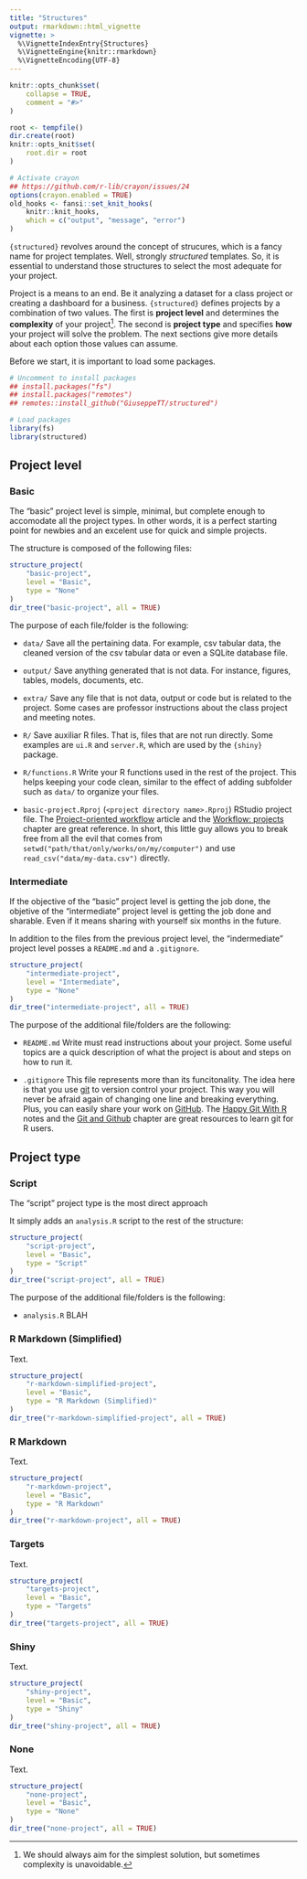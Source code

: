 ```yaml
---
title: "Structures"
output: rmarkdown::html_vignette
vignette: >
  %\VignetteIndexEntry{Structures}
  %\VignetteEngine{knitr::rmarkdown}
  %\VignetteEncoding{UTF-8}
---
```


```r
knitr::opts_chunk$set(
    collapse = TRUE,
    comment = "#>"
)

root <- tempfile()
dir.create(root)
knitr::opts_knit$set(
    root.dir = root
)

# Activate crayon
## https://github.com/r-lib/crayon/issues/24
options(crayon.enabled = TRUE)
old_hooks <- fansi::set_knit_hooks(
    knitr::knit_hooks,
    which = c("output", "message", "error")
)
```

`{structured}` revolves around the concept of strucures, which is a fancy name for project templates. Well, strongly *structured* templates. So, it is essential to understand those structures to select the most adequate for your project.

Project is a means to an end. Be it analyzing a dataset for a class project or creating a dashboard for a business. `{structured}` defines projects by a combination of two values. The first is **project level** and determines the **complexity** of your project^[We should always aim for the simplest solution, but sometimes complexity is unavoidable.]. The second is **project type** and specifies **how** your project will solve the problem. The next sections give more details about each option those values can assume.

Before we start, it is important to load some packages.

```r
# Uncomment to install packages
## install.packages("fs")
## install.packages("remotes")
## remotes::install_github("GiuseppeTT/structured")

# Load packages
library(fs)
library(structured)
```

## Project level
### Basic
The "basic" project level is simple, minimal, but complete enough to accomodate all the project types. In other words, it is a perfect starting point for newbies and an excelent use for quick and simple projects.

The structure is composed of the following files:

```r
structure_project(
    "basic-project",
    level = "Basic",
    type = "None"
)
dir_tree("basic-project", all = TRUE)
```

The purpose of each file/folder is the following:

- `data/` Save all the pertaining data. For example, csv tabular data, the cleaned version of the csv tabular data or even a SQLite database file.

- `output/` Save anything generated that is not data. For instance, figures, tables, models, documents, etc.

- `extra/` Save any file that is not data, output or code but is related to the project. Some cases are professor instructions about the class project and meeting notes.

- `R/` Save auxiliar R files. That is, files that are not run directly. Some examples are `ui.R` and `server.R`, which are used by the `{shiny}` package.

- `R/functions.R` Write your R functions used in the rest of the project. This helps keeping your code clean, similar to the effect of adding subfolder such as `data/` to organize your files.

- `basic-project.Rproj` (`<project directory name>.Rproj`) RStudio project file. The [Project-oriented workflow](https://www.tidyverse.org/blog/2017/12/workflow-vs-script/) article and the [Workflow: projects](https://r4ds.had.co.nz/workflow-projects.html) chapter are great reference. In short, this little guy allows you to break free from all the evil that comes from `setwd("path/that/only/works/on/my/computer")` and use `read_csv("data/my-data.csv")` directly.

### Intermediate
If the objective of the "basic" project level is getting the job done, the objetive of the "intermediate" project level is getting the job done and sharable. Even if it means sharing with yourself six months in the future.

In addition to the files from the previous project level, the "indermediate" project level posses a `README.md` and a `.gitignore`.

```r
structure_project(
    "intermediate-project",
    level = "Intermediate",
    type = "None"
)
dir_tree("intermediate-project", all = TRUE)
```

The purpose of the additional file/folders are the following:

- `README.md` Write must read instructions about your project. Some useful topics are a quick description of what the project is about and steps on how to run it.

- `.gitignore` This file represents more than its funcitonality. The idea here is that you use [git](https://git-scm.com/) to version control your project. This way you will never be afraid again of changing one line and breaking everything. Plus, you can easily share your work on [GitHub](github.com/). The [Happy Git With R](https://happygitwithr.com/) notes and the [Git and Github](https://r-pkgs.org/git.html) chapter are great resources to learn git for R users.

## Project type
### Script
The "script" project type is the most direct approach

It simply adds an `analysis.R` script to the rest of the structure:

```r
structure_project(
    "script-project",
    level = "Basic",
    type = "Script"
)
dir_tree("script-project", all = TRUE)
```

The purpose of the additional file/folders is the following:

- `analysis.R` BLAH

### R Markdown (Simplified)
Text.

```r
structure_project(
    "r-markdown-simplified-project",
    level = "Basic",
    type = "R Markdown (Simplified)"
)
dir_tree("r-markdown-simplified-project", all = TRUE)
```

### R Markdown
Text.

```r
structure_project(
    "r-markdown-project",
    level = "Basic",
    type = "R Markdown"
)
dir_tree("r-markdown-project", all = TRUE)
```

### Targets
Text.

```r
structure_project(
    "targets-project",
    level = "Basic",
    type = "Targets"
)
dir_tree("targets-project", all = TRUE)
```

### Shiny
Text.

```r
structure_project(
    "shiny-project",
    level = "Basic",
    type = "Shiny"
)
dir_tree("shiny-project", all = TRUE)
```

### None
Text.

```r
structure_project(
    "none-project",
    level = "Basic",
    type = "None"
)
dir_tree("none-project", all = TRUE)
```
